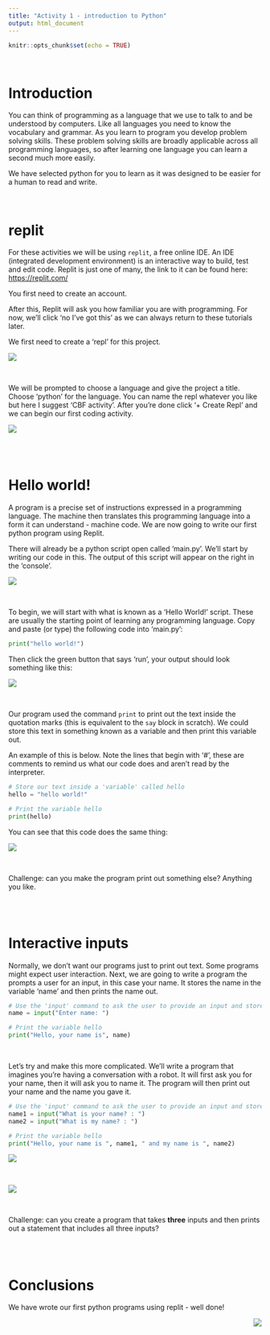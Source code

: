 ```yaml
---
title: "Activity 1 - introduction to Python"
output: html_document
---
```


```r
knitr::opts_chunk$set(echo = TRUE)
```

<br>

# Introduction

You can think of programming as a language that we use to talk to and be understood by computers. Like all languages you need to know the vocabulary and grammar. As you learn to program you develop problem solving skills. These problem solving skills are broadly applicable across all programming languages, so after learning one language you can learn a second much more easily.

We have selected python for you to learn as it was designed to be easier for a human to read and write.

<br>

# replit

For these activities we will be using `replit`, a free online IDE. An IDE (integrated development environment) is an interactive way to build, test and edit code. Replit is just one of many, the link to it can be found here: <https://replit.com/>

You first need to create an account.

After this, Replit will ask you how familiar you are with programming. For now, we'll click 'no I've got this' as we can always return to these tutorials later.

We first need to create a 'repl' for this project.

![](images/replit4.png)

<br>

We will be prompted to choose a language and give the project a title. Choose 'python' for the language. You can name the repl whatever you like but here I suggest 'CBF activity'. After you're done click '+ Create Repl' and we can begin our first coding activity.

![](images/replit6.png)

<br> <br>

# Hello world!

A program is a precise set of instructions expressed in a programming language. The machine then translates this programming language into a form it can understand - machine code. We are now going to write our first python program using Replit.

There will already be a python script open called 'main.py'. We'll start by writing our code in this. The output of this script will appear on the right in the 'console'.

![](images/replit_7.png)

<br>

To begin, we will start with what is known as a 'Hello World!' script. These are usually the starting point of learning any programming language. Copy and paste (or type) the following code into 'main.py':

```python
print("hello world!")

```

Then click the green button that says 'run', your output should look something like this:

![](images/replit8.png)

<br>

Our program used the command `print` to print out the text inside the quotation marks (this is equivalent to the `say` block in scratch). We could store this text in something known as a variable and then print this variable out.

An example of this is below. Note the lines that begin with '#', these are comments to remind us what our code does and aren't read by the interpreter.

```python

# Store our text inside a 'variable' called hello
hello = "hello world!"

# Print the variable hello
print(hello)

```

You can see that this code does the same thing:

![](images/replit9.png)

<br>

Challenge: can you make the program print out something else? Anything you like.

<br> <br>

# Interactive inputs

Normally, we don't want our programs just to print out text. Some programs might expect user interaction. 
Next, we are going to write a program the prompts a user for an input, in this case your name. It stores the name in the variable 'name' and then prints the name out.

```python

# Use the 'input' command to ask the user to provide an input and store it in variable 'name'
name = input("Enter name: ")

# Print the variable hello
print("Hello, your name is", name)

```

<br>

Let's try and make this more complicated. We'll write a program that imagines you're having a conversation with a robot. It will first ask you for your name, then it will ask you to name it. The program will then print out your name and the name you gave it.

```python

# Use the 'input' command to ask the user to provide an input and store it in variable 'name'
name1 = input("What is your name? : ")
name2 = input("What is my name? : ")

# Print the variable hello
print("Hello, your name is ", name1, " and my name is ", name2)

```

![](images/replit10.png)

<br>

![](images/robot.png)

<br>

Challenge: can you create a program that takes <b>three</b> inputs and then prints out a statement that includes all three inputs?

<br>
<br>

# Conclusions

We have wrote our first python programs using replit - well done!

<img src="./images/logo.png" style="float: right;"/>
